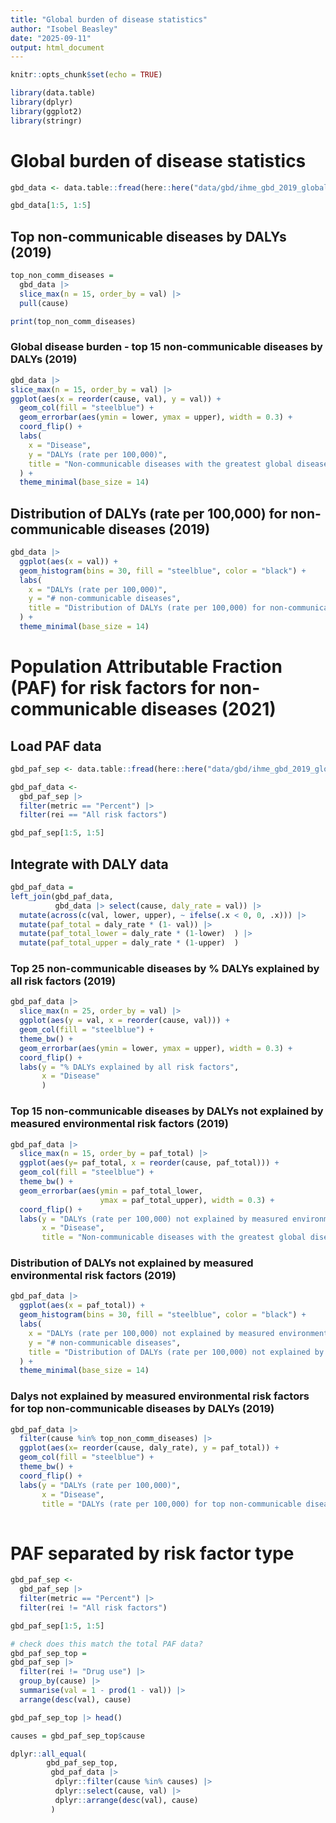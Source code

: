 ```yaml
---
title: "Global burden of disease statistics"
author: "Isobel Beasley"
date: "2025-09-11"
output: html_document
---
```


```r
knitr::opts_chunk$set(echo = TRUE)
```


```r

library(data.table)
library(dplyr)
library(ggplot2)
library(stringr)

```

# Global burden of disease statistics

```r

gbd_data <- data.table::fread(here::here("data/gbd/ihme_gbd_2019_global_disease_burden_rate_all_ages.csv"))

gbd_data[1:5, 1:5]

```


## Top non-communicable diseases by DALYs (2019)

```r

top_non_comm_diseases = 
  gbd_data |>
  slice_max(n = 15, order_by = val) |>
  pull(cause)

print(top_non_comm_diseases)

```

### Global disease burden - top 15 non-communicable diseases by DALYs (2019)

```r

gbd_data |>
slice_max(n = 15, order_by = val) |>
ggplot(aes(x = reorder(cause, val), y = val)) +
  geom_col(fill = "steelblue") +
  geom_errorbar(aes(ymin = lower, ymax = upper), width = 0.3) +
  coord_flip() +
  labs(
    x = "Disease",
    y = "DALYs (rate per 100,000)",
    title = "Non-communicable diseases with the greatest global disease durden (DALYs - 2019)"
  ) +
  theme_minimal(base_size = 14)

```
## Distribution of DALYs (rate per 100,000) for non-communicable diseases (2019)


```r

gbd_data |>
  ggplot(aes(x = val)) +
  geom_histogram(bins = 30, fill = "steelblue", color = "black") +
  labs(
    x = "DALYs (rate per 100,000)",
    y = "# non-communicable diseases",
    title = "Distribution of DALYs (rate per 100,000) for non-communicable diseases (2019)"
  ) +
  theme_minimal(base_size = 14)


```


# Population Attributable Fraction (PAF) for risk factors for non-communicable diseases (2021)

## Load PAF data 

```r

gbd_paf_sep <- data.table::fread(here::here("data/gbd/ihme_gbd_2019_global_paf_rate_percent_all_ages.csv"))

gbd_paf_data <-
  gbd_paf_sep |>
  filter(metric == "Percent") |>
  filter(rei == "All risk factors")

gbd_paf_sep[1:5, 1:5]

```

## Integrate with DALY data

```r

gbd_paf_data =
left_join(gbd_paf_data,
          gbd_data |> select(cause, daly_rate = val)) |>
  mutate(across(c(val, lower, upper), ~ ifelse(.x < 0, 0, .x))) |>
  mutate(paf_total = daly_rate * (1- val)) |>
  mutate(paf_total_lower = daly_rate * (1-lower)  ) |>
  mutate(paf_total_upper = daly_rate * (1-upper)  ) 

```

### Top 25 non-communicable diseases by % DALYs explained by all risk factors (2019)

```r

gbd_paf_data |>
  slice_max(n = 25, order_by = val) |>
  ggplot(aes(y = val, x = reorder(cause, val))) + 
  geom_col(fill = "steelblue") +
  theme_bw() +
  geom_errorbar(aes(ymin = lower, ymax = upper), width = 0.3) +
  coord_flip() +
  labs(y = "% DALYs explained by all risk factors",
       x = "Disease"
       )

```

### Top 15 non-communicable diseases by DALYs not explained by measured environmental risk factors (2019)

```r

gbd_paf_data |>
  slice_max(n = 15, order_by = paf_total) |>
  ggplot(aes(y= paf_total, x = reorder(cause, paf_total))) +
  geom_col(fill = "steelblue") +
  theme_bw() +
  geom_errorbar(aes(ymin = paf_total_lower, 
                    ymax = paf_total_upper), width = 0.3) +
  coord_flip() +
  labs(y = "DALYs (rate per 100,000) not explained by measured environmental risk factors",
       x = "Disease",
       title = "Non-communicable diseases with the greatest global disease durden (DALYs - 2019)")

```

### Distribution of DALYs not explained by measured environmental risk factors (2019)

```r

gbd_paf_data |>
  ggplot(aes(x = paf_total)) +
  geom_histogram(bins = 30, fill = "steelblue", color = "black") +
  labs(
    x = "DALYs (rate per 100,000) not explained by measured environmental risk factors",
    y = "# non-communicable diseases",
    title = "Distribution of DALYs (rate per 100,000) not explained by measured environmental risk factors (2019)"
  ) +
  theme_minimal(base_size = 14)

```

### Dalys not explained by measured environmental risk factors for top non-communicable diseases by DALYs (2019)

```r

gbd_paf_data |>
  filter(cause %in% top_non_comm_diseases) |>
  ggplot(aes(x= reorder(cause, daly_rate), y = paf_total)) +
  geom_col(fill = "steelblue") +
  theme_bw() +
  coord_flip() +
  labs(y = "DALYs (rate per 100,000)",
       x = "Disease",
       title = "DALYs (rate per 100,000) for top non-communicable diseases (2019)")
 
```

# PAF separated by risk factor type

```r

gbd_paf_sep <-
  gbd_paf_sep |>
  filter(metric == "Percent") |>
  filter(rei != "All risk factors")

gbd_paf_sep[1:5, 1:5]

```

```r

# check does this match the total PAF data?
gbd_paf_sep_top = 
gbd_paf_sep |>
  filter(rei != "Drug use") |>
  group_by(cause) |>
  summarise(val = 1 - prod(1 - val)) |>
  arrange(desc(val), cause) 

gbd_paf_sep_top |> head()

causes = gbd_paf_sep_top$cause

dplyr::all_equal(
        gbd_paf_sep_top,
         gbd_paf_data |> 
          dplyr::filter(cause %in% causes) |> 
          dplyr::select(cause, val) |> 
          dplyr::arrange(desc(val), cause)
         )

```
